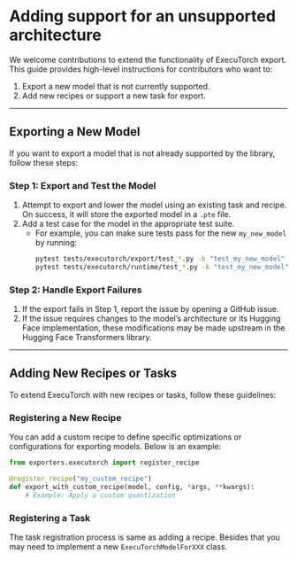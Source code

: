 <!--Copyright 2024 The HuggingFace Team. All rights reserved.

Licensed under the Apache License, Version 2.0 (the "License"); you may not use this file except in compliance with
the License. You may obtain a copy of the License at

http://www.apache.org/licenses/LICENSE-2.0

Unless required by applicable law or agreed to in writing, software distributed under the License is distributed on
an "AS IS" BASIS, WITHOUT WARRANTIES OR CONDITIONS OF ANY KIND, either express or implied. See the License for the
specific language governing permissions and limitations under the License.
-->

# Adding support for an unsupported architecture

We welcome contributions to extend the functionality of ExecuTorch export. This guide provides high-level instructions for contributors who want to:

1. Export a new model that is not currently supported.
2. Add new recipes or support a new task for export.

---

## Exporting a New Model

If you want to export a model that is not already supported by the library, follow these steps:

### Step 1: Export and Test the Model
1. Attempt to export and lower the model using an existing task and recipe. On success, it will store the exported model in a `.pte` file.
2. Add a test case for the model in the appropriate test suite.
   - For example, you can make sure tests pass for the new `my_new_model` by running:
     ```bash
     pytest tests/executorch/export/test_*.py -k "test_my_new_model"  # doctest: +SKIP
     pytest tests/executorch/runtime/test_*.py -k "test_my_new_model"  # doctest: +SKIP
     ```

### Step 2: Handle Export Failures
1. If the export fails in Step 1, report the issue by opening a GitHub issue.
2. If the issue requires changes to the model’s architecture or its Hugging Face implementation, these modifications may be made upstream in the Hugging Face Transformers library.

---

## Adding New Recipes or Tasks

To extend ExecuTorch with new recipes or tasks, follow these guidelines:

### Registering a New Recipe
You can add a custom recipe to define specific optimizations or configurations for exporting models. Below is an example:

```python
from exporters.executorch import register_recipe

@register_recipe("my_custom_recipe")
def export_with_custom_recipe(model, config, *args, **kwargs):
    # Example: Apply a custom quantization
```

### Registering a Task
The task registration process is same as adding a recipe. Besides that you may need to implement a new `ExecuTorchModelForXXX` class.
